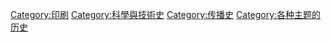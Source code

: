 [[Category:印刷|Category:印刷]]
[[Category:科學與技術史|Category:科學與技術史]]
[[Category:传播史|Category:传播史]]
[[Category:各种主题的历史|Category:各种主题的历史]]